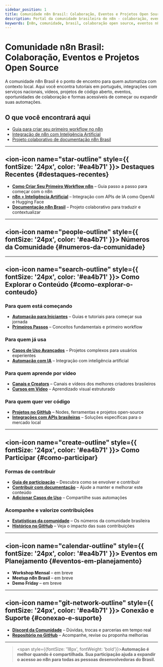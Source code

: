 ---
sidebar_position: 1
title: Comunidade n8n Brasil: Colaboração, Eventos e Projetos Open Source
description: Portal da comunidade brasileira do n8n - colaboração, eventos, projetos open source, artigos, vídeos e suporte para automação.
keywords: [n8n, comunidade, brasil, colaboração open source, eventos n8n, projetos colaborativos, ajuda n8n, automação, workflows, contribuições]
---


# Comunidade n8n Brasil: Colaboração, Eventos e Projetos Open Source

A comunidade n8n Brasil é o ponto de encontro para quem automatiza com contexto local. Aqui você encontra tutoriais em português, integrações com serviços nacionais, vídeos, projetos de código aberto, eventos, oportunidades de colaboração e formas acessíveis de começar ou expandir suas automações.

## O que você encontrará aqui

- [Guia para criar seu primeiro workflow no n8n](../primeiros-passos/primeiro-workflow)
- [Integração de n8n com Inteligência Artificial](../advanced-ai/tutorial-ai)
- [Projeto colaborativo de documentação n8n Brasil](https://github.com/tatyquebralayout/n8n-Doc-pt-BR)

---

## <ion-icon name="star-outline" style={{ fontSize: '24px', color: '#ea4b71' }}></ion-icon> Destaques Recentes {#destaques-recentes}

- **[Como Criar Seu Primeiro Workflow n8n](../primeiros-passos/primeiro-workflow)** – Guia passo a passo para começar com o n8n
- **[n8n + Inteligência Artificial](../advanced-ai/tutorial-ai)** – Integração com APIs de IA como OpenAI e Hugging Face
- **[Documentação n8n Brasil](https://github.com/tatyquebralayout/n8n-Doc-pt-BR)** – Projeto colaborativo para traduzir e contextualizar

---

## <ion-icon name="people-outline" style={{ fontSize: '24px', color: '#ea4b71' }}></ion-icon> Números da Comunidade {#numeros-da-comunidade}

<CommunityStats loading={true} />

---

## <ion-icon name="search-outline" style={{ fontSize: '24px', color: '#ea4b71' }}></ion-icon> Como Explorar o Conteúdo {#como-explorar-o-conteudo}

### Para quem está começando
- **[Automação para Iniciantes](./automacao-iniciantes)** – Guias e tutoriais para começar sua jornada
- **[Primeiros Passos](../primeiros-passos/conceitos-fundamentais)** – Conceitos fundamentais e primeiro workflow

### Para quem já usa
- **[Casos de Uso Avançados](./casos-uso-avancados)** – Projetos complexos para usuários experientes
- **[Automação com IA](../advanced-ai)** – Integração com inteligência artificial

### Para quem aprende por vídeo
- **[Canais e Creators](./videos)** – Canais e vídeos dos melhores criadores brasileiros
- **[Cursos em Vídeo](../cursos/cursos-em-video/curso-iniciante)** – Aprendizado visual estruturado

### Para quem quer ver código
- **[Projetos no GitHub](./github)** – Nodes, ferramentas e projetos open-source
- **[Integrações com APIs brasileiras](../integracoes-br)** – Soluções específicas para o mercado local

---

## <ion-icon name="create-outline" style={{ fontSize: '24px', color: '#ea4b71' }}></ion-icon> Como Participar {#como-participar}

### Formas de contribuir
- **[Guia de participação](./como-participar)** – Descubra como se envolver e contribuir
- **[Contribuir com documentação](../contribuir)** – Ajude a manter e melhorar este conteúdo
- **[Adicionar Casos de Uso](../contribuir/n8n-oficial/adicionar-casos-uso)** – Compartilhe suas automações

### Acompanhe e valorize contribuições
- **[Estatísticas da comunidade](./estatisticas.mdx)** – Os números da comunidade brasileira
- **[Histórico no GitHub](./github.mdx)** – Veja o impacto das suas contribuições

---

## <ion-icon name="calendar-outline" style={{ fontSize: '24px', color: '#ea4b71' }}></ion-icon> Eventos em Planejamento {#eventos-em-planejamento}

- **Workshop Mensal** – em breve
- **Meetup n8n Brasil** – em breve
- **Demo Friday** – em breve

---

## <ion-icon name="git-network-outline" style={{ fontSize: '24px', color: '#ea4b71' }}></ion-icon> Conexão e Suporte {#conexao-e-suporte}

- **[Discord da Comunidade](https://discord.gg/n8nbrasil)** – Dúvidas, trocas e parcerias em tempo real
- **[Repositório no GitHub](https://github.com/tatyquebralayout/n8n-Doc-pt-BR)** – Acompanhe, revise ou proponha melhorias

---

> <span style={{fontSize: '18px', fontWeight: 'bold'}}>**Automação é melhor quando é compartilhada. Sua participação ajuda a expandir o acesso ao n8n para todas as pessoas desenvolvedoras do Brasil.**</span> 
